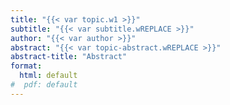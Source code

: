 ```yaml
---
title: "{{< var topic.w1 >}}"
subtitle: "{{< var subtitle.wREPLACE >}}"
author: "{{< var author >}}"
abstract: "{{< var topic-abstract.wREPLACE >}}"
abstract-title: "Abstract"
format:
  html: default
#  pdf: default
---
```

